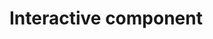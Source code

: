 # Interactive component

<div id="chart" style="width: 700px; float:left;"></div>
<div id="text" style="width: 400px; float: left;"></div>

<script src="https://d3js.org/d3.v6.js"></script>
<script>

      var chart = d3.select("div#chart")
      chart.style("width: 700px; float:left;")
      chart.append("h3").text("Proportion of Vitamins among different countries")
      chart.append("p").text("In this graph you can choose to see the proportion of different vitamins among different countries by simply selecting the countries at the bottom. Also you can see the details of the proportion down there, the number will change as you select different countries.")
      var text = d3.select("div#text")
      text.style("width: 400px; float: left;")
      text.append("h3").text("Countries: ")
            .append("span").attr("id","countries_en")
      text.append("p").text("Vitamin A: ")
            .append("span").attr("id","vitamin_a")
      text.append("p").text("Vitamin B1: ")
            .append("span").attr("id","vitamin_b1")
      text.append("p").text("Vitamin B2: ")
            .append("span").attr("id","vitamin_b2")
      text.append("p").text("Vitamin C: ")
            .append("span").attr("id","vitamin_c")
      text.append("p").text("Vitamin D: ")
            .append("span").attr("id","vitamin_d")
      text.append("p").text("Vitamin E: ")
            .append("span").attr("id","vitamin_e")
      function update_text(data,countries_en){
        d3.select("#countries_en").text(countries_en)
        var vitamin_a = (Number(data[0])*100).toFixed(2)
        var vitamin_b1 = (Number(data[1])*100).toFixed(2)
        var vitamin_b2 = (Number(data[2])*100).toFixed(2)
        var vitamin_c = (Number(data[3])*100).toFixed(2)
        var vitamin_d = (Number(data[4])*100).toFixed(2)
        var vitamin_e = (Number(data[5])*100).toFixed(2)
        d3.select("#vitamin_a").text(vitamin_a+"%")
        d3.select("#vitamin_b1").text(vitamin_b1+"%")
        d3.select("#vitamin_b2").text(vitamin_b2+"%")
        d3.select("#vitamin_c").text(vitamin_c+"%")
        d3.select("#vitamin_d").text(vitamin_d+"%")
        d3.select("#vitamin_e").text(vitamin_e+"%")
      }
      function update(data,country) {
        update_text(data,country)
        var bars = svg.selectAll("rect")   // data join
                      .data(data);
        xScale = d3.scaleBand()
                    .domain(d3.range(data.length))
                    .range([0, innerWidth])
                    .paddingInner(.2);

        yScale = d3.scaleLinear()
                    .domain([0, 1])
                    .range([innerHeight, 0])
        
        bars.enter()
            .append("rect")    // add new elements
            .attr("x", (d, i) => xScale(i))
            .attr("y", (d, i)=> yScale(d))
            .attr("width", xScale.bandwidth())
            .attr("height", d => innerHeight - yScale(d))
            .attr("fill", "lightgreen")
          .merge(bars)    // merge
            .transition()
            .duration(2000)
            .attr("x", (d, i) => xScale(i))
            .attr("y", (d, i)=> yScale(d))
            .attr("width", xScale.bandwidth())
            .attr("height", d => innerHeight - yScale(d))
            .attr("fill", "lightgreen");

    bars.exit().remove();    // remove extra elements
    }
      var w = 600;
      var h = 500;
      var margin = {top: 30, right: 30, bottom: 30, left: 30};
      var innerWidth = w - margin.left - margin.right;
      var innerHeight = h - margin.top - margin.bottom;

      var svg = d3.select("div#chart")
        .append("svg")
          .attr("width", w)
          .attr("height", h);

      d3.csv("https://raw.githubusercontent.com/Maochenhui123/Data/main/d3/vitamins_countries.csv")
        .then(
              function(data){
                console.log(data)
                var countries = {};
                var bardata = [];
                let len = data.length
                let init_country = data[0].countries_en
                for(var i=0; i<data.length;i++){
                  let countries_en = data[i].countries_en
                  if(data[i].countries_en in countries){
                    countries[countries_en].push(Number(data[i].proportion).toFixed(5))
                  }else{
                    countries[countries_en] = [Number(data[i].proportion).toFixed(5)]
                  }
                }
                
                bardata = countries[init_country]
                update_text(bardata,init_country)
                var xScale = d3.scaleBand()
                              .domain(d3.range(bardata.length))
                              .range([0, innerWidth])
                              .paddingInner(.2);

                var vitamins = d3.scaleBand()
                                  .range([0, innerWidth])
                                  .domain(["vitamins.a","vitamins.b1","vitamins.b2","vitamins.c","vitamins.d","vitamins.e"])
                var yScale = d3.scaleLinear()
                                .domain([0, 1])
                                .range([innerHeight, 0])

                var xAxis = d3.axisBottom()
                      .scale(vitamins);
                      
                var yAxis = d3.axisLeft()
                      .scale(yScale);
                svg.append("g")
                    .attr("class", "xAxis")
                    .attr("transform", `translate (${margin.left}, ${h - margin.bottom})`)
                    .call(xAxis);

                svg.append("g")
                    .attr("class", "yAxis")
                    .attr("transform", `translate (${margin.left}, ${margin.top})`)
                    .call(yAxis);
                var bars = svg.append("g")
                              .attr("id", "plot")
                              .attr("transform", `translate (${margin.left}, ${margin.top})`)
                              .selectAll("rect")
                              .data(bardata);

                bars.enter().append("rect")
                    .attr("x", (d, i) => xScale(i))
                    .attr("y", (d, i)=> yScale(d))
                    .attr("width", xScale.bandwidth())
                    .attr("height", d => innerHeight - yScale(d))
                    .attr("fill", "lightgreen")
                    .append("title")
                    .text(function(d){
                      return d;
                    });
                    var countries_en = Object.keys(countries)
                    var selector = d3.select("div#chart")
                       .append("div").attr("id","interactive")
                       .append("select").attr("id","bar")
                       .on("change",function(d){
                          var selection = document.getElementById("bar");
                          var country = selection.value;
                          var data = countries[country]
                          update(data,country)
                          d3.selectAll("rect")
                            .select("title")
                            .text(function(d){
                          return d;
                        });
                      })
      
                    selector.selectAll("option")
                       .data(countries_en)
                       .enter().append("option")
                       .attr("value", d=>d)
                       .text(d=>d)
                    }
                  );

      
</script>


